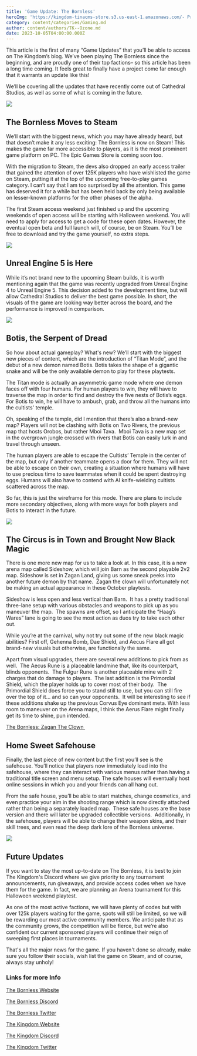 ```yaml
---
title: 'Game Update: The Bornless'
heroImg: 'https://kingdom-tinacms-store.s3.us-east-1.amazonaws.com/- Primer - (1).png'
category: content/categories/Gaming.md
author: content/authors/TK--Ozone.md
date: 2023-10-05T04:00:00.000Z
---
```


This article is the first of many “Game Updates” that you’ll be able to access on The Kingdom’s blog. We’ve been playing The Bornless since the beginning, and are proudly one of their top factions– so this article has been a long time coming. It feels great to finally have a project come far enough that it warrants an update like this!

We’ll be covering all the updates that have recently come out of Cathedral Studios, as well as some of what is coming in the future.

![](https://kingdom-tinacms-store.s3.us-east-1.amazonaws.com/BU1.png)

## The Bornless Moves to Steam

We’ll start with the biggest news, which you may have already heard, but that doesn’t make it any less exciting: The Bornless is now on Steam! This makes the game far more accessible to players, as it is the most prominent game platform on PC. The Epic Games Store is coming soon too.

With the migration to Steam, the devs also dropped an early access trailer that gained the attention of over 125K players who have wishlisted the game on Steam, putting it at the top of the upcoming free-to-play games category. I can’t say that I am too surprised by all the attention. This game has deserved it for a while but has been held back by only being available on lesser-known platforms for the other phases of the alpha.

The first Steam access weekend just finished up and the upcoming weekends of open access will be starting with Halloween weekend. You will need to apply for access to get a code for these open dates. However, the eventual open beta and full launch will, of course, be on Steam. You’ll be free to download and try the game yourself, no extra steps.

![](https://kingdom-tinacms-store.s3.us-east-1.amazonaws.com/BU2.jpg)

## Unreal Engine 5 is Here

While it’s not brand new to the upcoming Steam builds, it is worth mentioning again that the game was recently upgraded from Unreal Engine 4 to Unreal Engine 5. This decision added to the development time, but will allow Cathedral Studios to deliver the best game possible. In short, the visuals of the game are looking way better across the board, and the performance is improved in comparison.

![](https://kingdom-tinacms-store.s3.us-east-1.amazonaws.com/BU3.jpg)

## Botis, the Serpent of Dread

So how about actual gameplay? What's new? We’ll start with the biggest new pieces of content, which are the introduction of “Titan Mode”, and the debut of a new demon named Botis. Botis takes the shape of a gigantic snake and will be the only available demon to play for these playtests. 

The Titan mode is actually an asymmetric game mode where one demon faces off with four humans. For human players to win, they will have to traverse the map in order to find and destroy the five nests of Botis’s eggs. For Botis to win, he will have to ambush, grab, and throw all the humans into the cultists' temple. 

Oh, speaking of the temple, did I mention that there’s also a brand-new map? Players will not be clashing with Botis on Two Rivers, the previous map that hosts Orobos, but rather Mboi Tava.  Mboi Tava is a new map set in the overgrown jungle crossed with rivers that Botis can easily lurk in and travel through unseen.

The human players are able to escape the Cultists’ Temple in the center of the map, but only if another teammate opens a door for them. They will not be able to escape on their own, creating a situation where humans will have to use precious time to save teammates when it could be spent destroying eggs. Humans will also have to contend with AI knife-wielding cultists scattered across the map.

So far, this is just the wireframe for this mode. There are plans to include more secondary objectives, along with more ways for both players and Botis to interact in the future.  

![](https://kingdom-tinacms-store.s3.us-east-1.amazonaws.com/BU4.png)

## The Circus is in Town and Brought New Black Magic

There is one more new map for us to take a look at. In this case, it is a new arena map called Sideshow, which will join Barn as the second playable 2v2 map. Sideshow is set in Zagan Land, giving us some sneak peeks into another future demon by that name.  Zagan the clown will unfortunately not be making an actual appearance in these October playtests. 

Sideshow is less open and less vertical than Barn.  It has a pretty traditional three-lane setup with various obstacles and weapons to pick up as you maneuver the map.  The spawns are offset, so I anticipate the “Haag’s Wares” lane is going to see the most action as duos try to take each other out.

While you’re at the carnival, why not try out some of the new black magic abilities? First off, Gehenna Bomb, Dae Shield, and Aecus Flare all got brand-new visuals but otherwise, are functionally the same.  

Apart from visual upgrades, there are several new additions to pick from as well.  The Aecus Rune is a placeable landmine that, like its counterpart, blinds opponents.  The Fulgur Rune is another placeable mine with 2 charges that do damage to players.  The last addition is the Primordial Shield, which the player holds up to cover most of their body.  The Primordial Shield does force you to stand still to use, but you can still fire over the top of it… and so can your opponents.  It will be interesting to see if these additions shake up the previous Corvus Eye dominant meta. With less room to maneuver on the Arena maps, I think the Aerus Flare might finally get its time to shine, pun intended. 

[The Bornless: Zagan The Clown ](https://www.youtube.com/shorts/jgjH-uanysk)

## Home Sweet Safehouse

Finally, the last piece of new content but the first you’ll see is the safehouse. You'll notice that players now immediately load into the safehouse, where they can interact with various menus rather than having a traditional title screen and menu setup. The safe houses will eventually host online sessions in which you and your friends can all hang out.

From the safe house, you’ll be able to start matches, change cosmetics, and even practice your aim in the shooting range which is now directly attached rather than being a separately loaded map.  These safe houses are the base version and there will later be upgraded collectible versions.  Additionally, in the safehouse, players will be able to change their weapon skins, and their skill trees, and even read the deep dark lore of the Bornless universe.

![](https://kingdom-tinacms-store.s3.us-east-1.amazonaws.com/BU5.png)

## Future Updates

If you want to stay the most up-to-date on The Bornless, it is best to join The Kingdom's Discord where we give priority to any tournament announcements, run giveaways, and provide access codes when we have them for the game. In fact, we are planning an Arena tournament for this Halloween weekend playtest. 

As one of the most active factions, we will have plenty of codes but with over 125k players waiting for the game, spots will still be limited, so we will be rewarding our most active community members. We anticipate that as the community grows, the competition will be fierce, but we’re also confident our current sponsored players will continue their reign of sweeping first places in tournaments.

That's all the major news for the game. If you haven't done so already, make sure you follow their socials, wish list the game on Steam, and of course, always stay unholy!

### Links for more Info

[The Bornless Website](http://thebornless.com)

[The Bornless Discord](https://discord.gg/GpyW4WwquX)

[The Bornless Twitter](https://twitter.com/TheBornlessGame)

[The Kingdom Website](https://the-kingdom.world/)

[The Kingdom Discord](https://discord.com/invite/thekingdomWorld)

[The Kingdom Twitter](https://twitter.com/TheKingdomWrld)
